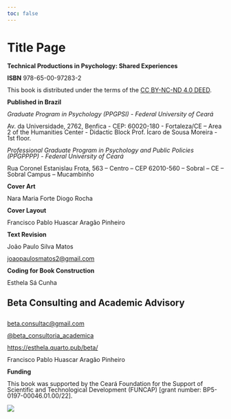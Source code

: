 ```yaml
---
toc: false
---
```


# Title Page {.unnumbered}

::: {style="line-height: 1;"}
**Technical Productions in Psychology: Shared Experiences**

**ISBN** 978-65-00-97283-2

This book is distributed under the terms of the [CC BY-NC-ND 4.0 DEED](https://creativecommons.org/licenses/by-nc-nd/4.0/){.external target="_blank"}.

**Published in Brazil**

*Graduate Program in Psychology (PPGPSI) - Federal University of Ceará*

Av. da Universidade, 2762, Benfica - CEP: 60020-180 - Fortaleza/CE – Area 2 of the Humanities Center - Didactic Block Prof. Ícaro de Sousa Moreira - 1st floor.

*Professional Graduate Program in Psychology and Public Policies (PPGPPPP) - Federal University of Ceará*

Rua Coronel Estanislau Frota, 563 – Centro – CEP 62010-560 – Sobral – CE – Sobral Campus – Mucambinho

**Cover Art**

Nara Maria Forte Diogo Rocha

**Cover Layout**

Francisco Pablo Huascar Aragão Pinheiro

**Text Revision**

João Paulo Silva Matos

::: {.callout-note appearance="simple" icon="false"}
[joaopaulosmatos2\@gmail.com](mailto:%20joaopaulosmatos2@gmail.com)
:::

**Coding for Book Construction**

Esthela Sá Cunha

::: {.callout-note appearance="simple" icon="false"}
## Beta Consulting and Academic Advisory

<br> [beta.consultac\@gmail.com](mailto:%20beta.consultac@gmail.com)

[\@beta_consultoria_academica](https://www.instagram.com/beta_consultoria_academica/ "Instagram"){.external target="_blank"}

[https://esthela.quarto.pub/beta/](https://esthela.quarto.pub/beta/){.external target="_blank"}
:::

Francisco Pablo Huascar Aragão Pinheiro

**Funding**

This book was supported by the Ceará Foundation for the Support of Scientific and Technological Development (FUNCAP) \[grant number: BP5-0197-00046.01.00/22\].
:::

![](./imagens/ficha-198318-1.png){fig-alt="Title and subtitle: Technical Productions in Psychology [electronic book]: shared experiences. Organization: Francisco Pablo Huascar Aragão Pinheiro, João Paulo Pereira Barros. Edition: 1st edition. Place of Publication: Fortaleza, CE. Publisher: Author's Edition, 2024. Format: PDF. Additional information: Various authors. Includes bibliography. ISBN 978-65-00-97283-2. Main subjects of the work: Articles - Collections. Psychology. Psychology - Research. Work indexers: I. Pinheiro, Francisco Pablo Huascar Aragão. II. Barros, João Paulo Pereira. Call number CDD: 150. Systematic cataloging indexes: Psychology 150. Cataloging by: Aline Graziele Benitez – Librarian – CRB-1/3129."}
